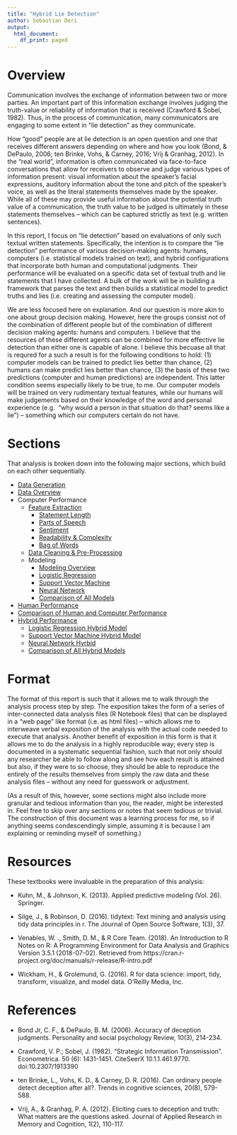---
title: "Hybrid Lie Detection"
author: Sebastian Deri
output:
  html_document:
    df_print: paged
---

# Overview

Communication involves the exchange of information between two or more
parties. An important part of this information exchange involves judging the
truth-value or reliability of information that is received
(Crawford & Sobel, 1982). Thus, in the process of communication,
many communicators are engaging to some extent in "lie detection"
as they communicate.

How "good" people are at lie detection is an open question and one that
receives different answers depending on where and how you look (Bond, & DePaulo,
2006; ten Brinke, Vohs, & Carney, 2016; Vrij & Granhag, 2012). In the "real world",
information is often communicated via face-to-face conversations that
allow for receivers to observe and judge various types of information present:
visual information about the speaker's facial expressions, auditory information
about the tone and pitch of the speaker's voice, as well as the literal statements
themselves made by the speaker. While all of these may provide useful information
about the potential truth value of a communication, the truth value to be
judged is ultimately in these statements themselves -- which can be captured
strictly as text (e.g. written sentences).

In this report, I focus on "lie detection" based on evaluations of only
such textual written statements. Specifically, the intention is to
compare the "lie detection" performance of various decision-making agents:
humans, computers (i.e. statistical models trained on text), and
hybrid configurations that incorporate both human and computational
judgments. Their performance will be evaluated on a specific data set of textual
truth and lie statements that I have collected. A bulk of the work will be in
building a framework that parses the text and then builds a statistical model
to predict truths and lies (i.e. creating and assessing the computer model).

We are less focused here on explanation. And our question is more akin to one
about group decision making. However, here the groups consist not of the combination
of different people but of the combination of different decision making agents:
humans and computers. I believe that the resources of these different agents can
be combined for more effective lie detection than either one is capable of alone.
I believe this becuase all that is requred for a such a result is for the following
conditions to hold: (1) computer models can be trained to predict lies better than
chance, (2) humans can make predict lies better than chance, (3) the basis of these
two predictions (computer and human predictions) are independent. This latter
condition seems especially likely to be true, to me. Our computer models will
be trained on very rudimentary textual features, while our humans will make
judgements based on their knowledge of the word and personal experience (e.g. 
"why would a person in that situation do that? seems like a lie") -- something
which our computers certain do not have.

# Sections

That analysis is broken down into the following major sections, which
build on each other sequentially.

* [Data Generation](./hld_DATAGEN.html)
* [Data Overview](./hld_DATAOVERVIEW.html)
* Computer Performance
    + [Feature Extraction](./hld_FEATURE_overview.html)
        + [Statement Length](./hld_FEATURE_length.html)
        + [Parts of Speech](./hld_FEATURE_pos.html)
        + [Sentiment](./hld_FEATURE_sent.html)
        + [Readability & Complexity](./hld_FEATURE_complex.html)
        + [Bag of Words](./hld_FEATURE_words.html)
    + [Data Cleaning & Pre-Processing](./hld_CLEAN.html)
    + Modeling
        + [Modeling Overview](./hld_MODEL_overview.html)
        + [Logistic Regression](./hld_MODEL_logistic.html)
        + [Support Vector Machine](./hld_MODEL_svm.html)
        + [Neural Network](./hld_MODEL_neural.html)
        + [Comparison of All Models](./hld_MODEL_comparison.html)
* [Human Performance](./hld_HUMAN_perf.html)
* [Comparison of Human and Computer Performance](./hld_HUMAN_MODEL_comparison.html)
* [Hybrid Performance](./hld_HMODEL_overview.html)
    + [Logistic Regression Hybrid Model](./hld_HMODEL_logistic.html)
    + [Support Vector Machine Hybrid Model](./hld_HMODEL_svm.html)
    + [Neural Network Hyrbid](/.hld_HMODEL_neural.html)
    + [Comparison of All Hybrid Models](./hld_HMODEL_comparison.html)

# Format

The format of this report is such that it allows me to walk through
the analysis process step by step. The exposition takes the form of a series of
inter-connected data analysis files (R Notebook files) that can be displayed
in a "web page" like format (i.e. as html files) -- which allows me to interweave 
verbal exposition of the analysis with the actual code needed to execute that analysis.
Another benefit of exposition in this form is that it allows me to do the
analysis in a highly reproducible way; every step is documented in
a systematic sequential fashion, such that not only should any researcher
be able to follow along and see how each result is attained but also, if they
were to so choose, they should be able to reproduce the entirely of the results
themselves from simply the raw data and these analysis files -- without any need for
guesswork or adjustment.

(As a result of this, however, some sections might also include more granular
and tedious information than you, the reader, might be interested in.
Feel free to skip over any sections or notes that seem tedious or trivial.
The construction of this document was a learning process for me,
so if anything seems condescendingly simple, assuming it is because I am
explaining or reminding myself of something.)

# Resources

These textbooks were invaluable in the preparation of this analysis:

* Kuhn, M., & Johnson, K. (2013). Applied predictive modeling (Vol. 26). Springer.

* Silge, J., & Robinson, D. (2016). tidytext: Text mining and analysis using 
tidy data principles in r. The Journal of Open Source Software, 1(3), 37.

* Venables, W. ., Smith, D. M., & R Core Team. (2018). An Introduction to R 
Notes on R: A Programming Environment for Data Analysis and Graphics Version 
3.5.1 (2018-07-02). Retrieved from 
https://cran.r-project.org/doc/manuals/r-release/R-intro.pdf

* Wickham, H., & Grolemund, G. (2016). R for data science: import, tidy, 
transform, visualize, and model data. O'Reilly Media, Inc.


# References

* Bond Jr, C. F., & DePaulo, B. M. (2006). Accuracy of deception judgments.
Personality and social psychology Review, 10(3), 214-234.

* Crawford, V. P.; Sobel, J. (1982). "Strategic Information Transmission".
Econometrica. 50 (6): 1431-1451. CiteSeerX 10.1.1.461.9770. doi:10.2307/1913390

* ten Brinke, L., Vohs, K. D., & Carney, D. R. (2016). Can ordinary people 
detect deception after all?. Trends in cognitive sciences, 20(8), 579-588.

* Vrij, A., & Granhag, P. A. (2012). Eliciting cues to deception and truth:
What matters are the questions asked. Journal of Applied Research in Memory
and Cognition, 1(2), 110-117.